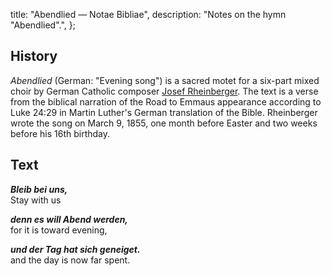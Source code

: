   title: "Abendlied — Notae Bibliae",
  description: "Notes on the hymn \"Abendlied\".",
};

<Initial text="Abendlied" />

## History

*Abendlied* (German: "Evening song") is a sacred motet for a six-part mixed choir by German Catholic composer [Josef Rheinberger](/liturgy/music/authors/josef-rheinberger). The text is a verse from the biblical narration of the Road to Emmaus appearance according to Luke 24:29 in Martin Luther's German translation of the Bible. Rheinberger wrote the song on March 9, 1855, one month before Easter and two weeks before his 16th birthday.

## Text

***Bleib bei uns,***<br/>
Stay with us

***denn es will Abend werden,***<br/>
for it is toward evening,

***und der Tag hat sich geneiget.***<br/>
and the day is now far spent.
